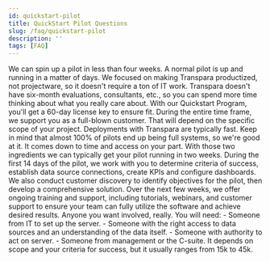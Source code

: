 ```yaml
---
id: quickstart-pilot
title: QuickStart Pilot Questions
slug: /faq/quickstart-pilot
description: ''
tags: [FAQ]
---
```



<SearchWrapper>
  <AccordionGroup>
    <Accordion title="How quickly can you spin up a pilot?">
      We can spin up a pilot in less than four weeks.
      A normal pilot is up and running in a matter of days. We focused on making Transpara productized, not projectware, so it doesn't require a ton of IT work. Transpara doesn't have six-month evaluations, consultants, etc., so you can spend more time thinking about what you really care about. 
    </Accordion>
    <Accordion title="How long does a pilot normally last?">
      With our Quickstart Program, you'll get a 60-day license key to ensure fit. During the entire time frame, we support you as a full-blown customer.
    </Accordion>
    <Accordion title="How quickly can you convert the pilot into a full system deployment?">
      That will depend on the specific scope of your project. Deployments with Transpara are typically fast. Keep in mind that almost 100% of pilots end up being full systems, so we're good at it.
    </Accordion>
    <Accordion title="What are the requirements for a pilot?">
      It comes down to time and access on your part. With those two ingredients we can typically get your pilot running in two weeks.
    </Accordion>
    <Accordion title="What support do you provide during a pilot?">
      During the first 14 days of the pilot, we work with you to determine criteria of success, establish data source connections, create KPIs and configure dashboards. We also conduct customer discovery to identify objectives for the pilot, then develop a comprehensive solution. Over the next few weeks, we offer ongoing training and support, including tutorials, webinars, and customer support to ensure your team can fully utilize the software and achieve desired results.
    </Accordion>
    <Accordion title="Who on our side needs to be involved in scoping a pilot or setting up the system?">
      Anyone you want involved, really. You will need:
      - Someone from IT to set up the server.
      - Someone with the right access to data sources and an understanding of the data itself.
      - Someone with authority to act on server.
      - Someone from management or the C-suite.
    </Accordion>
    <Accordion title="What is the normal cost of a pilot and what is included?">
      It depends on scope and your criteria for success, but it usually ranges from 15k to 45k.
    </Accordion>
  </AccordionGroup>
</SearchWrapper>